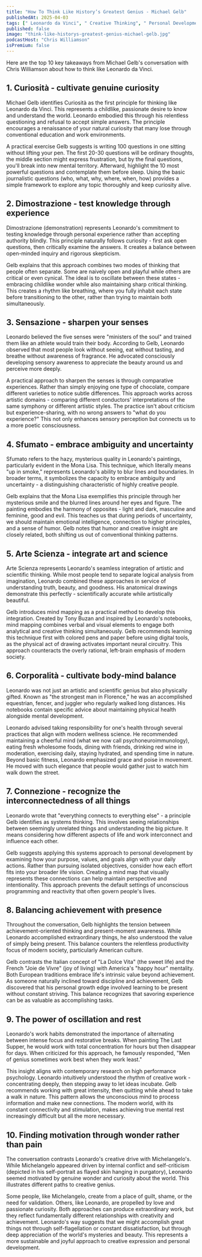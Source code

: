 ```yaml
---
title: "How To Think Like History’s Greatest Genius - Michael Gelb"
publishedAt: 2025-04-03
tags: [" Leonardo da Vinci", " Creative Thinking", " Personal Development"]
published: false
image: "think-like-historys-greatest-genius-michael-gelb.jpg"
podcastHost: "Chris Williamson"
isPremium: false
---
```



<PodcastSummaryPageLayout frontmatter={frontmatter}>

Here are the top 10 key takeaways from Michael Gelb's conversation with Chris Williamson about how to think like Leonardo da Vinci.

## 1. Curiosità - cultivate genuine curiosity

Michael Gelb identifies Curiosità as the first principle for thinking like Leonardo da Vinci. This represents a childlike, passionate desire to know and understand the world. Leonardo embodied this through his relentless questioning and refusal to accept simple answers. The principle encourages a renaissance of your natural curiosity that many lose through conventional education and work environments.

A practical exercise Gelb suggests is writing 100 questions in one sitting without lifting your pen. The first 20-30 questions will be ordinary thoughts, the middle section might express frustration, but by the final questions, you'll break into new mental territory. Afterward, highlight the 10 most powerful questions and contemplate them before sleep. Using the basic journalistic questions (who, what, why, where, when, how) provides a simple framework to explore any topic thoroughly and keep curiosity alive.

## 2. Dimostrazione - test knowledge through experience

Dimostrazione (demonstration) represents Leonardo's commitment to testing knowledge through personal experience rather than accepting authority blindly. This principle naturally follows curiosity - first ask open questions, then critically examine the answers. It creates a balance between open-minded inquiry and rigorous skepticism.

Gelb explains that this approach combines two modes of thinking that people often separate. Some are naively open and playful while others are critical or even cynical. The ideal is to oscillate between these states - embracing childlike wonder while also maintaining sharp critical thinking. This creates a rhythm like breathing, where you fully inhabit each state before transitioning to the other, rather than trying to maintain both simultaneously.

## 3. Sensazione - sharpen your senses

Leonardo believed the five senses were "ministers of the soul" and trained them like an athlete would train their body. According to Gelb, Leonardo observed that most people look without seeing, eat without tasting, and breathe without awareness of fragrance. He advocated consciously developing sensory awareness to appreciate the beauty around us and perceive more deeply.

A practical approach to sharpen the senses is through comparative experiences. Rather than simply enjoying one type of chocolate, compare different varieties to notice subtle differences. This approach works across artistic domains - comparing different conductors' interpretations of the same symphony or different artistic styles. The practice isn't about criticism but experience-sharing, with no wrong answers to "what do you experience?" This not only enhances sensory perception but connects us to a more poetic consciousness.

## 4. Sfumato - embrace ambiguity and uncertainty

Sfumato refers to the hazy, mysterious quality in Leonardo's paintings, particularly evident in the Mona Lisa. This technique, which literally means "up in smoke," represents Leonardo's ability to blur lines and boundaries. In broader terms, it symbolizes the capacity to embrace ambiguity and uncertainty - a distinguishing characteristic of highly creative people.

Gelb explains that the Mona Lisa exemplifies this principle through her mysterious smile and the blurred lines around her eyes and figure. The painting embodies the harmony of opposites - light and dark, masculine and feminine, good and evil. This teaches us that during periods of uncertainty, we should maintain emotional intelligence, connection to higher principles, and a sense of humor. Gelb notes that humor and creative insight are closely related, both shifting us out of conventional thinking patterns.

## 5. Arte Scienza - integrate art and science

Arte Scienza represents Leonardo's seamless integration of artistic and scientific thinking. While most people tend to separate logical analysis from imagination, Leonardo combined these approaches in service of understanding truth, beauty, and goodness. His anatomical drawings demonstrate this perfectly - scientifically accurate while artistically beautiful.

Gelb introduces mind mapping as a practical method to develop this integration. Created by Tony Buzan and inspired by Leonardo's notebooks, mind mapping combines verbal and visual elements to engage both analytical and creative thinking simultaneously. Gelb recommends learning this technique first with colored pens and paper before using digital tools, as the physical act of drawing activates important neural circuitry. This approach counteracts the overly rational, left-brain emphasis of modern society.

## 6. Corporalità - cultivate body-mind balance

Leonardo was not just an artistic and scientific genius but also physically gifted. Known as "the strongest man in Florence," he was an accomplished equestrian, fencer, and juggler who regularly walked long distances. His notebooks contain specific advice about maintaining physical health alongside mental development.

Leonardo advised taking responsibility for one's health through several practices that align with modern wellness science. He recommended maintaining a cheerful mind (what we now call psychoneuroimmunology), eating fresh wholesome foods, dining with friends, drinking red wine in moderation, exercising daily, staying hydrated, and spending time in nature. Beyond basic fitness, Leonardo emphasized grace and poise in movement. He moved with such elegance that people would gather just to watch him walk down the street.

## 7. Connezione - recognize the interconnectedness of all things

Leonardo wrote that "everything connects to everything else" - a principle Gelb identifies as systems thinking. This involves seeing relationships between seemingly unrelated things and understanding the big picture. It means considering how different aspects of life and work interconnect and influence each other.

Gelb suggests applying this systems approach to personal development by examining how your purpose, values, and goals align with your daily actions. Rather than pursuing isolated objectives, consider how each effort fits into your broader life vision. Creating a mind map that visually represents these connections can help maintain perspective and intentionality. This approach prevents the default settings of unconscious programming and reactivity that often govern people's lives.

## 8. Balancing achievement with presence

Throughout the conversation, Gelb highlights the tension between achievement-oriented thinking and present-moment awareness. While Leonardo accomplished extraordinary things, he also understood the value of simply being present. This balance counters the relentless productivity focus of modern society, particularly American culture.

Gelb contrasts the Italian concept of "La Dolce Vita" (the sweet life) and the French "Joie de Vivre" (joy of living) with America's "happy hour" mentality. Both European traditions embrace life's intrinsic value beyond achievement. As someone naturally inclined toward discipline and achievement, Gelb discovered that his personal growth edge involved learning to be present without constant striving. This balance recognizes that savoring experience can be as valuable as accomplishing tasks.

## 9. The power of oscillation and rest

Leonardo's work habits demonstrated the importance of alternating between intense focus and restorative breaks. When painting The Last Supper, he would work with total concentration for hours but then disappear for days. When criticized for this approach, he famously responded, "Men of genius sometimes work best when they work least."

This insight aligns with contemporary research on high performance psychology. Leonardo intuitively understood the rhythm of creative work - concentrating deeply, then stepping away to let ideas incubate. Gelb recommends working with great intensity, then quitting while ahead to take a walk in nature. This pattern allows the unconscious mind to process information and make new connections. The modern world, with its constant connectivity and stimulation, makes achieving true mental rest increasingly difficult but all the more necessary.

## 10. Finding motivation through wonder rather than pain

The conversation contrasts Leonardo's creative drive with Michelangelo's. While Michelangelo appeared driven by internal conflict and self-criticism (depicted in his self-portrait as flayed skin hanging in purgatory), Leonardo seemed motivated by genuine wonder and curiosity about the world. This illustrates different paths to creative genius.

Some people, like Michelangelo, create from a place of guilt, shame, or the need for validation. Others, like Leonardo, are propelled by love and passionate curiosity. Both approaches can produce extraordinary work, but they reflect fundamentally different relationships with creativity and achievement. Leonardo's way suggests that we might accomplish great things not through self-flagellation or constant dissatisfaction, but through deep appreciation of the world's mysteries and beauty. This represents a more sustainable and joyful approach to creative expression and personal development.

</PodcastSummaryPageLayout>
